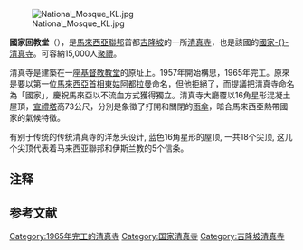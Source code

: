 {{NoteTA
|G1=Melayu
|G2=Unit
|T=zh-hans:国家回教堂; zh-hant:國家回教堂;
|1=zh-hans:国家回教堂; zh-hant:國家回教堂;
|2=國家清真寺=>zh-hans:国家回教堂; 國家清真寺=>zh-hant:國家回教堂;國家清真寺=>zh-cn:国家回教堂; 國家清真寺=>zh-tw:國家回教堂;國家清真寺=>zh-sg:国家回教堂; 國家清真寺=>zh-hk:國家回教堂;國家清真寺=>zh-mo:國家回教堂;
|3=国家清真寺=>zh-hans:国家回教堂; 国家清真寺=>zh-hant:國家回教堂;国家清真寺=>zh-cn:国家回教堂; 国家清真寺=>zh-tw:國家回教堂;国家清真寺=>zh-sg:国家回教堂; 国家清真寺=>zh-hk:國家回教堂;国家清真寺=>zh-mo:國家回教堂;
}}
{{Infobox religious building
| religious_affiliation=[[伊斯蘭教|伊斯蘭教]]
| name               = 國家回教堂<br />Masjid Negara<br />தேசிய பள்ளிவாசல் 
| image              = Masjid Negara.jpg
| image_size         = 280px
| alt                =
| caption            = 位於吉隆坡的國家清真寺{{maplink|frame=yes|plain=yes|type=shape|zoom=17|frame-align=center|frame-width=280}}
| latitude           = 
| longitude          = 
| location           = {{Flag|Malaysia}} [[吉隆坡|吉隆坡]]
| coordinates        = {{coord|3|8|31|N|101|41|30|E|region:MY_type:landmark|display=inline,title}}
| year               = 1965
| tradition          = [[遜尼派|遜尼派]]
| ownership          = {{Flagicon|Malaysia}} [[馬來西亞聯邦政府|馬來西亞聯邦政府]]
| imam               = 
| chairman           =
| specifications     =
| architect          = Howard Ashley, Hisham Albakri and Baharuddin Kassim 
| architecture_style = [[現代主義建築|現代]]
| capacity           = 15,000
| length             =  
| width              =
| area               =
| totalarea          =
| height             = 
| dome_quantity      = 
| dome_height_outer  =
| dome_height_inner  =
| dome_dia_outer     = 
| dome_dia_inner     =
| minaret_quantity   = 
| minaret_height     = 73公尺
| materials          = 混凝土
| general_contractor =
| construction_cost  =
| renovations        =
| website            = 
}}
[[File:National_Mosque_KL.jpg|thumb]]

'''國家回教堂'''{{notetag|[[马来西亚华语规范理事会|马来西亚华语规范理事会]]以“国家回-{}-教堂”为该建筑物的正式规范名称，不改称“国家清-{}-真寺”{{r|语範}}。}}（{{lang-ms|Masjid Negara}}），是[[馬來西亞聯邦|馬來西亞聯邦]]首都[[吉隆坡|吉隆坡]]的一所[[清真寺|清真寺]]，也是該國的[[國家清真寺列表|國家-{}-清真寺]]。可容納15,000人[[聚禮|聚禮]]。

清真寺是建築在一座[[基督教|基督教]][[教堂|教堂]]的原址上。1957年開始構思，1965年完工。原來是要以第一位[[馬來西亞首相|馬來西亞首相]][[東姑阿都拉曼|東姑阿都拉曼]]命名，但他拒絕了，而提議把清真寺命名為「國家」，慶祝馬來亞以不流血方式獲得獨立。清真寺大廳覆以16角星形混凝土屋頂，[[宣禮塔|宣禮塔]]高73公尺，分別是象徵了打開和關閉的[[雨傘|雨傘]]，暗合馬來西亞熱帶國家的氣候特徵。

有别于传统的传统清真寺的洋葱头设计, 蓝色16角星形的屋顶, 一共18个尖顶, 这几个尖顶代表着马来西亚聯邦和伊斯兰教的5个信条。

==注释==
{{notefoot}}

== 参考文献 ==
{{Reflist|refs=
<ref name="语範">[http://webcache.googleusercontent.com/search?q=cache:JoncqXVNDvIJ:www.yufan.net.my/index.php%3Foption%3Dcom_easybook%26pollid%3D1%26limitstart%3D273+&cd=1&hl=zh-CN&ct=clnk 语範执行秘书答].：马来西亚华语规范理事会网页，2011-10-14:</ref>
}}

{{commons category|Masjid Negara}}

{{馬來西亞清真寺}}

[[Category:1965年完工的清真寺|Category:1965年完工的清真寺]]
[[Category:国家清真寺|Category:国家清真寺]]
[[Category:吉隆坡清真寺|Category:吉隆坡清真寺]]
